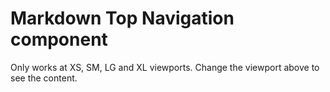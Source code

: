 
<Meta
  title="Newskit/Global Navigation"
  component={GlobalNav}
/>

# Markdown Top Navigation component
Only works at XS, SM, LG and XL viewports. Change the viewport above to see the content.

<Canvas>
  <Story name="GlobalNav">
      <GlobalNav/>
  </Story>
</Canvas>